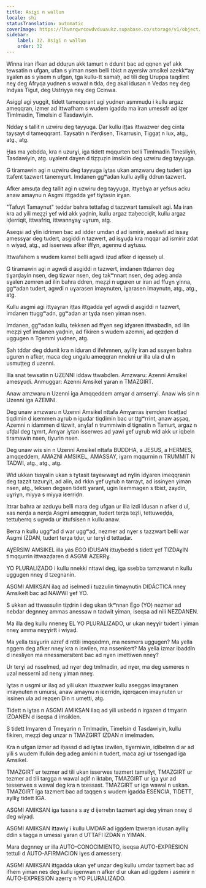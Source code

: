 ```yaml
---
title: Asiɣi n wallun
locale: shi
statusTranslation: automatic
coverImage: https://lhvmrqwrcowdvduuaukz.supabase.co/storage/v1/object/public/strapi-uploads/small_cover-educacion-fundamental.webp-2d51a7828a2b1309555be27f7e2a61a0.webp
sidebar:
    label: 32. Asiɣi n wallun
    order: 32
---
```

Winna iran ifkan ad dduṛun akk tamurt n ddunit bac ad qqnen ɣef akk tewsatin n ufgan, ufan s yiman nsen belli tbiɛt n aɣersiw amsikel azekkʷaɣ sɣalen as s yisem n ufgan, tga kullu-tt samaḥ, ad tili deg Uruppa taqdimt neɣ deg Afryqa yuḍnen s wawal n tkla, deg akal idusan n Vedas neɣ deg Indyas Tigut, deg Ustriyya neɣ deg Ccinwa.

Asiggl agi yuggit, tidett tameqqrant agi yuḍnen aṣmmuḍu i kullu argaz ameqqran, izmer ad ittwafham s wudem igadda ma iran umessfr ad iẓer Timlmadin, Timelsin d Tasdawiyin.

Nddaɣ s tallit n uzwiru deg tayyuga. Ḍar kullu iṭṭas ittwazwer deg cinta taysayt d tameqqrant. Taysatin n Iferḍisen, Tikarrusin, Tiggaṭ n lux, atg., atg., atg.

Ḫas ma yebdda, kra n uzurɣi, iga tidett mqqurten belli Timlmadin Tinesliyin, Tasdawiyin, atg. uɣalent daɣen d tiẓẓuẓin imsiklin deg uzwiru deg tayyuga.

G tiramawin agi n uzwiru deg tayyuga iɣtas ukan amzwaru deg tudert iga ttafent tazwert tanemɣurt. Imdanen ggʷadan kullu aylliɣ ddrun tazwert.

Afker amsuṭa deg tallit agi n uzwiru deg tayyuga, ittyebɣa ar yefsus acku anaw amaynu n Asgmi ittgadda ɣef tiɣtasin irɣan.

"Tafuyt Tamaynut" teddar bahra tettafag d tazzwart tamsikelt agi. Ma iran kra ad yili meẓẓi ɣef wid akk yaḍnin, kullu argaz ttaḥecciḍit, kullu argaz iḍerriqit, ittwafriq, ittwannɣaɣ uɣrum, atg.

Aseqsi ad ɣlin idrimen bac ad idder umdan d ad ismirir, asekwti ad issaɣ amessɣar deg tudert, asgiddi n tazwert, ad isɣuḍa kra mqqar ad ismirir zdat n wiyaḍ, atg., ad isserwes afker iffɣn, agennu d aɣtusu.

Ittwafahem s wudem kamel belli agwdi iẓuḍ afker d iqesseḥ ul.

G tiramawin agi n agwdi d asgiddi n tazwert, imdanen ttḍarren deg tiɣarḍayin nsen, deg tizwar nsen, deg takʷnnart nsen, deg adeg anda sɣalen zemren ad ilin bahra ddren, meẓẓi n uguren ur iran ad ffuɣn ɣinna, ggʷadan tudert, agwdi n uɣarasen imaynuten, iɣarasen imaynutn, atg., atg., atg.

Kullu asgmi agi ittyaɣran iṭṭas ittgadda ɣef agwdi d asgiddi n tazwert, imdanen ttuggʷadn, ggʷadan ar tɣḍa nsen yiman nsen.

Imdanen, ggʷadan kullu, tekksen ad ffɣen seg idɣaren ittwabadln, ad ilin meẓẓi ɣef imdanen yaḍnin, ad fikiren s wudem azemni, ad qezḍen d uggugen n Tgemmi yuḍnen, atg.

Ṣah tddar deg ddunit kra n iḍuran d ifehmnen, aylliɣ iran ad ssaɣen bahra uguren n afker, maca deg ungalu ameqqran nnekni ur illa ula d ul n usmuṭṭeg d uzenni.

Illa snat tewsatin n UZENNI iddaw ttwabdlen. Amzwaru: Azenni Amsikel amesɣuḍi. Anmuggar: Azenni Amsikel ɣaran n TMAZGIRT.

Anaw amzwaru n Uzenni iga Amqqeddem amɣar d amserrɣi. Anaw wis sin n Uzenni iga AZEMNI.

Deg unaw amzwaru n Uzenni Amsikel nttafa Amɣarras iṛemḍen ticeṭṭaḍ tiqdimin d iɛemmen aɣrub n igudar tiqdimin bac ur ttgʷrrint, anaw aṣṣaq, Azemni n idammen d tizwit, anɣlaf n trummiwin d tignatin n Tamurt, argaz n ufḍal deg tɣmrt, Amɣar iɣtan isserwes ad yawi ɣef uɣrub wid akk ur iqbeln tiramawin nsen, tiyurin nsen.

Deg unaw wis sin n Uzenni Amsikel nttafa BUDDHA, a JESUS, a HERMES, amqqeddem, AMAZNI AMSIKEL, AMASSAY, iɣarn mqqurnin n TRUMMIT N TADWI, atg., atg., atg.

Wid ukkan tssɣalin ukan s tɣtasit taɣewwaɣt ad nɣlin idɣaren imeqqranin deg tazzit tazurɣit, ad alin, ad rkkn ɣef uɣrub n tarrayt, ad issinɣen yiman nsen, atg., teksen degsen tidett ɣarant, ugin Iɛemmagen s tbiɛt, ẓaydin, uɣriɣn, miyya s miyya iɛerriḍn.

Ittrar bahra ar azduɣu belli mara deg ufgan ur illa izdi idusan n afker d ul, xas nerḍa a nerḍa Asgmi ameqqran, tudert terẓa teẓli, tettuweḍḍa, tettuḥerrq s ugwda ur ittufsisen n kullu anaw.

Berra n kullu uggʷad d war uggʷad, nezmer ad nɣer s tazzwart belli war Asgmi IZDAN, tudert terẓa tḍur, ur terɣi d tettaḍar.

AƔERSIW AMSIKEL illa yas EGO IDUSAN ittuybedd s tidett ɣef TIZDAɣIN timqqurrin ittwazḍaṛen d ASGMI AZERRɣ.

YO PLURALIZADO i kullu nnekki nttawi deg, iga ssebba tamzwarut n kullu uggugen nneɣ d tzegnanin.

ASGMI AMIKSAN ilaq ad iselmed i tuzzulin timaynutin DIDÁCTICA nneɣ Amsikelt bac ad NAWWI ɣef YO.

S ukkan ad ttwassulin tiẓḍrin i deg ukan tkʷnnan Ego (YO) nezmer ad nebdar degnneɣ ammas anessaw n tadwit yiman, iseqsa ad nili NEZDANEN.

Ma illa deg kullu nneneɣ EL YO PLURALIZADO, ur ukan neɣɣir tudert i yiman nneɣ amma neɣɣirtt i wiyaḍ.

Ma yella tssɣurin azref d nttili imqqedmn, ma nesmers uggugen? Ma yella nggem deg afker nneɣ kra n iswilen, ma nssenkert? Ma yella izmar ibaddln d inesliyen ma nnessmersitent bac ad nɣen imettiwen nneɣ?

Ur terɣi ad nsselmed, ad nɣer deg tmlmadin, ad nɣer, ma deg usmeres n uzal nesserni ad nenɣ yiman nneɣ.

Iɣtas n usgmi ur ilaq ad yili ukan ittwazwer kullu aseggas imaɣranen imaynuten n umursi, anaw amaynu n iɛerriḍn, iqerqacen imaynuten ur issinen ula ad rezqen Din n umetti, atg.

Tidett n iɣtas n ASGMI AMIKSAN ilaq ad yili usbedd n irgazen d tmɣarin IZDANEN d iseqsa d imsiklen.

S tidett Imɣaren d Tmeɣarin n Tmlmadin, Timelsin d Tasdawiyin, kullu fikiren, meẓẓi deg unzar n TMAZGIRT IZDAN n imelmaden.

Kra n ufgan izmer ad iḥassd d ad iɣtas izwilen, tiɣerniwin, iḍibelmn d ar ad yili s wudem ifulkin deg adeg amkini n tudert, maca agi ur tssengad iga Amsikel.

TMAZGIRT ur tezmer ad tili ukan isserwes tazmert tamsilɣt, TMAZGIRT ur tezmer ad tili targga n wawal aḍif n iktabn, TMAZGIRT ur iga ɣur ad tesserwes s wawal deg kra n tɛessast. TMAZGIRT ur iga wawal n uskan. TMAZGIRT iga tazmert bac ad taqqen s wudem igadda ESENCIA, TIDETT, aylliɣ tidett IGA.

ASGMI AMIKSAN iga tussna s aɣ d ijerreḥn tazmert agi deg yiman nneɣ d deg wiyaḍ.

ASGMI AMIKSAN ittawiɣ i kullu UMDAR ad iggdem Izweran idusan aylliɣ ddin s tagga n umessi ɣaran d UTTAFI IZDAN n YIMAN.

Mara degnneɣ ur illa AUTO-CONOCIMIENTO, iseqsa AUTO-EXPRESION tettuli d AUTO-AFIRMACION iɣes d amesserɣ.

ASGMI AMIKSAN ittgadda ukan ɣef unzar deg kullu umdar tazmert bac ad ifhem yiman nes deg kullu igenwan n afker d ur ukan ad iggdem i asmirir n AUTO-EXPRESION azerrɣ n YO PLURALIZADO.

